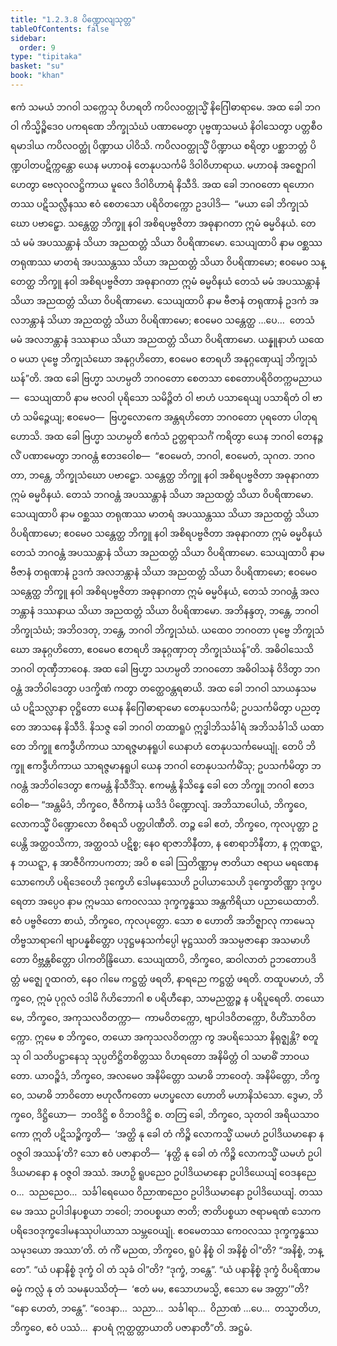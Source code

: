 ```yaml
---
title: "1.2.3.8 ပိဏ္ဍောလျသုတ္တ"
tableOfContents: false
sidebar:
  order: 9
type: "tipitaka"
basket: "su"
book: "khan"
---
```



<DynamicBreadcrumb />

<Division number="80" book="khan">

<Paragraph number="423" book="khan">
ဧကံ သမယံ ဘဂဝါ သက္ကေသု ဝိဟရတိ ကပိလဝတ္ထုသ္မိံ နိဂြေါဓာရာမေ. အထ ခေါ ဘဂဝါ ကိသ္မိဉ္စိဒေဝ ပကရဏေ ဘိက္ခုသံဃံ ပဏာမေတွာ ပုဗ္ဗဏှသမယံ နိဝါသေတွာ ပတ္တစီဝရမာဒါယ ကပိလဝတ္ထုံ ပိဏ္ဍာယ ပါဝိသိ. ကပိလဝတ္ထုသ္မိံ ပိဏ္ဍာယ စရိတွာ ပစ္ဆာဘတ္တံ ပိဏ္ဍပါတပဋိက္ကန္တော ယေန မဟာဝနံ တေနုပသင်္ကမိ ဒိဝါဝိဟာရာယ. မဟာဝနံ အဇ္ဈောဂါဟေတွာ ဗေလုဝလဋ္ဌိကာယ မူလေ ဒိဝါဝိဟာရံ နိသီဒိ.
</Paragraph>

<Paragraph number="424" book="khan">
အထ ခေါ ဘဂဝတော ရဟောဂတဿ ပဋိသလ္လီနဿ ဧဝံ စေတသော ပရိဝိတက္ကော ဥဒပါဒိ—  “မယာ ခေါ ဘိက္ခုသံဃော ပဗာဠှော. သန္တေတ္ထ ဘိက္ခူ နဝါ အစိရပဗ္ဗဇိတာ အဓုနာဂတာ ဣမံ ဓမ္မဝိနယံ. တေသံ မမံ အပဿန္တာနံ သိယာ အညထတ္တံ သိယာ ဝိပရိဏာမော. သေယျထာပိ နာမ ဝစ္ဆဿ တရုဏဿ မာတရံ အပဿန္တဿ သိယာ အညထတ္တံ သိယာ ဝိပရိဏာမော; ဧဝမေဝ သန္တေတ္ထ ဘိက္ခူ နဝါ အစိရပဗ္ဗဇိတာ အဓုနာဂတာ ဣမံ ဓမ္မဝိနယံ တေသံ မမံ အပဿန္တာနံ သိယာ အညထတ္တံ သိယာ ဝိပရိဏာမော. သေယျထာပိ နာမ ဗီဇာနံ တရုဏာနံ ဥဒကံ အလဘန္တာနံ သိယာ အညထတ္တံ သိယာ ဝိပရိဏာမော; ဧဝမေဝ သန္တေတ္ထ …ပေ…  တေသံ မမံ အလဘန္တာနံ ဒဿနာယ သိယာ အညထတ္တံ သိယာ ဝိပရိဏာမော. ယန္နူနာဟံ ယထေဝ မယာ ပုဗ္ဗေ ဘိက္ခုသံဃော အနုဂ္ဂဟိတော, ဧဝမေဝ ဧတရဟိ အနုဂ္ဂဏှေယျံ ဘိက္ခုသံဃန်”တိ.
</Paragraph>

<Paragraph number="425" book="khan">
အထ ခေါ ဗြဟ္မာ သဟမ္ပတိ ဘဂဝတော စေတသာ စေတောပရိဝိတက္ကမညာယ—  သေယျထာပိ နာမ ဗလဝါ ပုရိသော သမိဉ္ဇိတံ ဝါ ဗာဟံ ပသာရေယျ ပသာရိတံ ဝါ ဗာဟံ သမိဉ္ဇေယျ; ဧဝမေဝ—  ဗြဟ္မလောကေ အန္တရဟိတော ဘဂဝတော ပုရတော ပါတုရဟောသိ. အထ ခေါ ဗြဟ္မာ သဟမ္ပတိ ဧကံသံ ဥတ္တရာသင်္ဂံ ကရိတွာ ယေန ဘဂဝါ တေနဉ္ဇလိံ ပဏာမေတွာ ဘဂဝန္တံ ဧတဒဝေါစ—  “ဧဝမေတံ, ဘဂဝါ, ဧဝမေတံ, သုဂတ. ဘဂဝတာ, ဘန္တေ, ဘိက္ခုသံဃော ပဗာဠှော. သန္တေတ္ထ ဘိက္ခူ နဝါ အစိရပဗ္ဗဇိတာ အဓုနာဂတာ ဣမံ ဓမ္မဝိနယံ. တေသံ ဘဂဝန္တံ အပဿန္တာနံ သိယာ အညထတ္တံ သိယာ ဝိပရိဏာမော. သေယျထာပိ နာမ ဝစ္ဆဿ တရုဏဿ မာတရံ အပဿန္တဿ သိယာ အညထတ္တံ သိယာ ဝိပရိဏာမော; ဧဝမေဝ သန္တေတ္ထ ဘိက္ခူ နဝါ အစိရပဗ္ဗဇိတာ အဓုနာဂတာ ဣမံ ဓမ္မဝိနယံ တေသံ ဘဂဝန္တံ အပဿန္တာနံ သိယာ အညထတ္တံ သိယာ ဝိပရိဏာမော. သေယျထာပိ နာမ ဗီဇာနံ တရုဏာနံ ဥဒကံ အလဘန္တာနံ သိယာ အညထတ္တံ သိယာ ဝိပရိဏာမော; ဧဝမေဝ သန္တေတ္ထ ဘိက္ခူ နဝါ အစိရပဗ္ဗဇိတာ အဓုနာဂတာ ဣမံ ဓမ္မဝိနယံ, တေသံ ဘဂဝန္တံ အလဘန္တာနံ ဒဿနာယ သိယာ အညထတ္တံ သိယာ ဝိပရိဏာမော. အဘိနန္ဒတု, ဘန္တေ, ဘဂဝါ ဘိက္ခုသံဃံ; အဘိဝဒတု, ဘန္တေ, ဘဂဝါ ဘိက္ခုသံဃံ. ယထေဝ ဘဂဝတာ ပုဗ္ဗေ ဘိက္ခုသံဃော အနုဂ္ဂဟိတော, ဧဝမေဝ ဧတရဟိ အနုဂ္ဂဏှာတု ဘိက္ခုသံဃန်”တိ.
</Paragraph>

<Paragraph number="426" book="khan">
အဓိဝါသေသိ ဘဂဝါ တုဏှီဘာဝေန. အထ ခေါ ဗြဟ္မာ သဟမ္ပတိ ဘဂဝတော အဓိဝါသနံ ဝိဒိတွာ ဘဂဝန္တံ အဘိဝါဒေတွာ ပဒက္ခိဏံ ကတွာ တတ္ထေဝန္တရဓာယိ.
</Paragraph>

<Paragraph number="427" book="khan">
အထ ခေါ ဘဂဝါ သာယနှသမယံ ပဋိသလ္လာနာ ဝုဋ္ဌိတော ယေန နိဂြေါဓာရာမော တေနုပသင်္ကမိ; ဥပသင်္ကမိတွာ ပညတ္တေ အာသနေ နိသီဒိ. နိသဇ္ဇ ခေါ ဘဂဝါ တထာရူပံ ဣဒ္ဓါဘိသင်္ခါရံ အဘိသင်္ခါသိ ယထာ တေ ဘိက္ခူ ဧကဒွီဟိကာယ သာရဇ္ဇမာနရူပါ ယေနာဟံ တေနုပသင်္ကမေယျုံ. တေပိ ဘိက္ခူ ဧကဒွီဟိကာယ သာရဇ္ဇမာနရူပါ ယေန ဘဂဝါ တေနုပသင်္ကမိံသု; ဥပသင်္ကမိတွာ ဘဂဝန္တံ အဘိဝါဒေတွာ ဧကမန္တံ နိသီဒိံသု. ဧကမန္တံ နိသိန္နေ ခေါ တေ ဘိက္ခူ ဘဂဝါ ဧတဒဝေါစ—
</Paragraph>

<Paragraph number="428" book="khan">
“အန္တမိဒံ, ဘိက္ခဝေ, ဇီဝိကာနံ ယဒိဒံ ပိဏ္ဍောလျံ. အဘိသာပေါယံ, ဘိက္ခဝေ, လောကသ္မိံ ပိဏ္ဍောလော ဝိစရသိ ပတ္တပါဏီတိ. တဉ္စ ခေါ ဧတံ, ဘိက္ခဝေ, ကုလပုတ္တာ ဥပေန္တိ အတ္ထဝသိကာ, အတ္ထဝသံ ပဋိစ္စ; နေဝ ရာဇာဘိနီတာ, န စောရာဘိနီတာ, န ဣဏဋ္ဋာ, န ဘယဋ္ဋာ, န အာဇီဝိကာပကတာ; အပိ စ ခေါ ဩတိဏ္ဏာမှ ဇာတိယာ ဇရာယ မရဏေန သောကေဟိ ပရိဒေဝေဟိ ဒုက္ခေဟိ ဒေါမနဿေဟိ ဥပါယာသေဟိ ဒုက္ခောတိဏ္ဏာ ဒုက္ခပရေတာ အပ္ပေဝ နာမ ဣမဿ ကေဝလဿ ဒုက္ခက္ခန္ဓဿ အန္တကိရိယာ ပညာယေထာတိ.
</Paragraph>

<Paragraph number="429" book="khan">
ဧဝံ ပဗ္ဗဇိတော စာယံ, ဘိက္ခဝေ, ကုလပုတ္တော. သော စ ဟောတိ အဘိဇ္ဈာလု ကာမေသု တိဗ္ဗသာရာဂေါ ဗျာပန္နစိတ္တော ပဒုဋ္ဌမနသင်္ကပ္ပေါ မုဋ္ဌဿတိ အသမ္ပဇာနော အသမာဟိတော ဝိဗ္ဘန္တစိတ္တော ပါကတိန္ဒြိယော. သေယျထာပိ, ဘိက္ခဝေ, ဆဝါလာတံ ဥဘတောပဒိတ္တံ မဇ္ဈေ ဂူထဂတံ, နေဝ ဂါမေ ကဋ္ဌတ္ထံ ဖရတိ, နာရညေ ကဋ္ဌတ္ထံ ဖရတိ. တထူပမာဟံ, ဘိက္ခဝေ, ဣမံ ပုဂ္ဂလံ ဝဒါမိ ဂိဟိဘောဂါ စ ပရိဟီနော, သာမညတ္ထဉ္စ န ပရိပူရေတိ.
</Paragraph>

<Paragraph number="430" book="khan">
တယောမေ, ဘိက္ခဝေ, အကုသလဝိတက္ကာ—  ကာမဝိတက္ကော, ဗျာပါဒဝိတက္ကော, ဝိဟိံသာဝိတက္ကော. ဣမေ စ ဘိက္ခဝေ, တယော အကုသလဝိတက္ကာ ကွ အပရိသေသာ နိရုဇ္ဈန္တိ? စတူသု ဝါ သတိပဋ္ဌာနေသု သုပ္ပတိဋ္ဌိတစိတ္တဿ ဝိဟရတော အနိမိတ္တံ ဝါ သမာဓိံ ဘာဝယတော. ယာဝဉ္စိဒံ, ဘိက္ခဝေ, အလမေဝ အနိမိတ္တော သမာဓိ ဘာဝေတုံ. အနိမိတ္တော, ဘိက္ခဝေ, သမာဓိ ဘာဝိတော ဗဟုလီကတော မဟပ္ဖလော ဟောတိ မဟာနိသံသော.
</Paragraph>

<Paragraph number="431" book="khan">
ဒွေမာ, ဘိက္ခဝေ, ဒိဋ္ဌိယော—  ဘဝဒိဋ္ဌိ စ ဝိဘဝဒိဋ္ဌိ စ. တတြ ခေါ, ဘိက္ခဝေ, သုတဝါ အရိယသာဝကော ဣတိ ပဋိသဉ္စိက္ခတိ—  ‘အတ္ထိ နု ခေါ တံ ကိဉ္စိ လောကသ္မိံ ယမဟံ ဥပါဒိယမာနော န ဝဇ္ဇဝါ အဿန်’တိ? သော ဧဝံ ပဇာနာတိ—  ‘နတ္ထိ နု ခေါ တံ ကိဉ္စိ လောကသ္မိံ ယမဟံ ဥပါဒိယမာနော န ဝဇ္ဇဝါ အဿံ. အဟဉှိ ရူပညေဝ ဥပါဒိယမာနော ဥပါဒိယေယျံ ဝေဒနညေဝ…  သညညေဝ…  သင်္ခါရေယေဝ ဝိညာဏညေဝ ဥပါဒိယမာနော ဥပါဒိယေယျံ. တဿ မေ အဿ ဥပါဒါနပစ္စယာ ဘဝေါ; ဘဝပစ္စယာ ဇာတိ; ဇာတိပစ္စယာ ဇရာမရဏံ သောကပရိဒေဝဒုက္ခဒေါမနဿုပါယာသာ သမ္ဘဝေယျုံ. ဧဝမေတဿ ကေဝလဿ ဒုက္ခက္ခန္ဓဿ သမုဒယော အဿာ’တိ.
</Paragraph>

<Paragraph number="432" book="khan">
တံ ကိံ မညထ, ဘိက္ခဝေ, ရူပံ နိစ္စံ ဝါ အနိစ္စံ ဝါ”တိ? “အနိစ္စံ, ဘန္တေ”. “ယံ ပနာနိစ္စံ ဒုက္ခံ ဝါ တံ သုခံ ဝါ”တိ? “ဒုက္ခံ, ဘန္တေ”. “ယံ ပနာနိစ္စံ ဒုက္ခံ ဝိပရိဏာမဓမ္မံ ကလ္လံ နု တံ သမနုပဿိတုံ—  ‘ဧတံ မမ, ဧသောဟမသ္မိ, ဧသော မေ အတ္တာ’”တိ? “နော ဟေတံ, ဘန္တေ”. “ဝေဒနာ…  သညာ…  သင်္ခါရာ…  ဝိညာဏံ …ပေ…  တသ္မာတိဟ, ဘိက္ခဝေ, ဧဝံ ပဿံ…  နာပရံ ဣတ္ထတ္တာယာတိ ပဇာနာတီ”တိ.

</Paragraph>
</Division>

<Paragraph number="433" type="center" book="khan">
အဋ္ဌမံ.
</Paragraph>